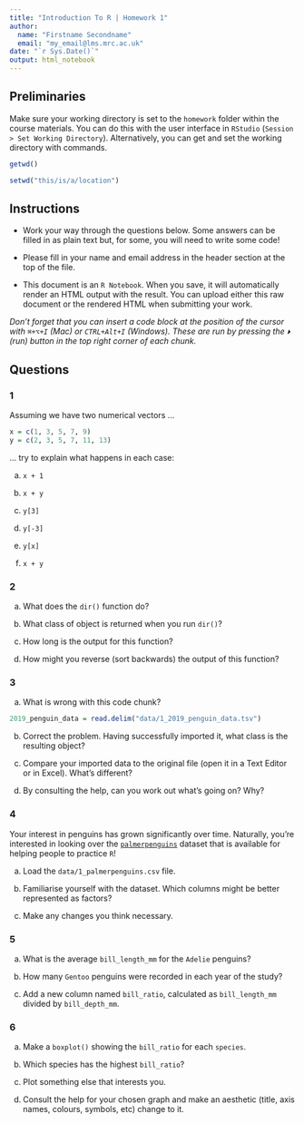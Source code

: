 ```yaml
---
title: "Introduction To R | Homework 1"
author:
  name: "Firstname Secondname"
  email: "my_email@lms.mrc.ac.uk"
date: "`r Sys.Date()`"
output: html_notebook
---
```


## Preliminaries

Make sure your working directory is set to the `homework` folder within the course materials. You can do this with the user interface in `RStudio` (`Session > Set Working Directory`). Alternatively, you can get and set the working directory with commands.

```r
getwd()
```

```r
setwd("this/is/a/location")
```

## Instructions

- Work your way through the questions below. Some answers can be filled in as plain text but, for some, you will need to write some code!

- Please fill in your name and email address in the header section at the top of the file.

- This document is an `R Notebook`. When you save, it will automatically render an HTML output with the result. You can upload either this raw document or the rendered HTML when submitting your work.

*Don't forget that you can insert a code block at the position of the cursor with `⌘+⌥+I` (Mac) or `CTRL+Alt+I` (Windows). These are run by pressing the `⏵` (run) button in the top right corner of each chunk.*

## Questions

### 1

Assuming we have two numerical vectors ...

```r
x = c(1, 3, 5, 7, 9)
y = c(2, 3, 5, 7, 11, 13)
```

... try to explain what happens in each case:

a) `x + 1`

b) `x + y`

c) `y[3]`

d) `y[-3]`

e) `y[x]`

f) `x + y`

### 2

a) What does the `dir()` function do?

b) What class of object is returned when you run `dir()`?

c) How long is the output for this function?

d) How might you reverse (sort backwards) the output of this function?

### 3

a) What is wrong with this code chunk?

```r
2019_penguin_data = read.delim("data/1_2019_penguin_data.tsv")
```

b) Correct the problem. Having successfully imported it, what class is the resulting object?

c) Compare your imported data to the original file (open it in a Text Editor or in Excel). What's different?

d) By consulting the help, can you work out what's going on? Why?

### 4

Your interest in penguins has grown significantly over time. Naturally, you're interested in looking over the [`palmerpenguins`](https://allisonhorst.github.io/palmerpenguins/) dataset that is available for helping people to practice `R`!

a) Load the `data/1_palmerpenguins.csv` file.

b) Familiarise yourself with the dataset. Which columns might be better represented as factors?

c) Make any changes you think necessary.

### 5

a) What is the average `bill_length_mm` for the `Adelie` penguins?

b) How many `Gentoo` penguins were recorded in each year of the study?

c) Add a new column named `bill_ratio`, calculated as `bill_length_mm` divided by `bill_depth_mm`.

### 6

a) Make a `boxplot()` showing the `bill_ratio` for each `species`.

b) Which species has the highest `bill_ratio`?

b) Plot something else that interests you.

c) Consult the help for your chosen graph and make an aesthetic (title, axis names, colours, symbols, etc) change to it.
